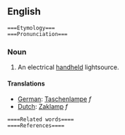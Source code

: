 ==English== 
 ===Etymology===
 ===Pronunciation===
===Noun===
# An electrical [[handheld]] lightsource.

====Translations====
*[[German]]: [[Taschenlampe]] ''f''
*[[Dutch]]: [[Zaklamp]] ''f''
 
 ====Related words====
 ====References====